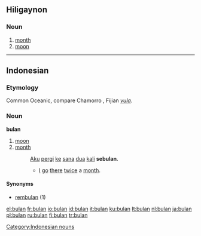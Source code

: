 

==Hiligaynon==
===Noun===
{{infl|hil|noun}}
#[[month]]
#[[moon]]
----
==Indonesian==

===Etymology===
Common Oceanic, compare Chamorro {{term|pulan|lang=ch}}, Fijian ''[[vula]]''.

===Noun===
'''bulan'''

# [[moon]]
# [[month]]
#: [[aku|Aku]] [[pergi]] [[ke]] [[sana]] [[dua]] [[kali]] '''sebulan'''.
#:* [[I]] [[go]] [[there]] [[twice]] a [[month]].

====Synonyms====
* [[rembulan]] (1)

[[Category:Indonesian nouns]]

[[el:bulan]]
[[fr:bulan]]
[[io:bulan]]
[[id:bulan]]
[[it:bulan]]
[[ku:bulan]]
[[lt:bulan]]
[[nl:bulan]]
[[ja:bulan]]
[[pl:bulan]]
[[ru:bulan]]
[[fi:bulan]]
[[tr:bulan]]